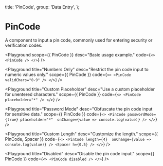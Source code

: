 
  title: 'PinCode',
  group: 'Data Entry',
};

# PinCode

A component to input a pin code, commonly used for entering security or verification codes.

<Playground
  scope={{ PinCode }}
  desc="Basic usage example."
  code={`
  <>
    <PinCode />
  </>
`}
/>

<Playground
  title="Numbers Only"
  desc="Restrict the pin code input to numeric values only."
  scope={{ PinCode }}
  code={`
  <>
    <PinCode validChars="0-9" />
  </>
`}
/>

<Playground
  title="Custom Placeholder"
  desc="Use a custom placeholder for unentered characters."
  scope={{ PinCode }}
  code={`
  <>
    <PinCode placeholder="*" />
  </>
`}
/>

<Playground
  title="Password Mode"
  desc="Obfuscate the pin code input for sensitive data."
  scope={{ PinCode }}
  code={`
  <>
    <PinCode passwordMode={true} placeholder="*"  onChange={value => console.log(value)} />
  </>
`}
/>


<Playground
  title="Custom Length"
  desc="Customize the length."
  scope={{ PinCode, Spacer }}
  code={`
  <>
    <PinCode length={4}  onChange={value => console.log(value)} />
    <Spacer h={0.5} />
  </>
`}
/>

<Playground
  title="Disabled"
  desc="Disable the pin code input."
  scope={{ PinCode }}
  code={`
  <>
    <PinCode disabled />
  </>
`}
/>


<Attributes component="PinCode" edit="/app/components/pincode.mdx"></Attributes>
